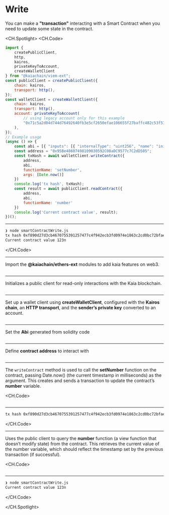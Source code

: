 # Write


<Editor
  module='/src/pages/viem-ext/smart-contract/smartContractWrite.tsx'
  route={RoutePath.ViemExt_SmartContract_Write}
/>

You can make a **"transaction"** interacting with a Smart Contract when you need to update some state in the contract.

<CH.Spotlight>
<CH.Code>

```js smartContractWrite.js
import {
    createPublicClient,
    http,
    kairos,
    privateKeyToAccount,
    createWalletClient
} from "@kaiachain/viem-ext";
const publicClient = createPublicClient({
    chain: kairos,
    transport: http(),
});
const walletClient = createWalletClient({
    chain: kairos,
    transport: http(),
    account: privateKeyToAccount(
        // using legacy account only for this example
        "0x71c5a2d04d744d76492640fb3e5cf2650efae106655f27baffc482c53f57dca2"
    ),
});
// Example usage
(async () => {
    const abi = [{ "inputs": [{ "internalType": "uint256", "name": "initNumber", "type": "uint256" }], "stateMutability": "nonpayable", "type": "constructor" }, { "anonymous": false, "inputs": [{ "indexed": false, "internalType": "uint256", "name": "number", "type": "uint256" }], "name": "SetNumber", "type": "event" }, { "inputs": [], "name": "increment", "outputs": [], "stateMutability": "nonpayable", "type": "function" }, { "inputs": [], "name": "number", "outputs": [{ "internalType": "uint256", "name": "", "type": "uint256" }], "stateMutability": "view", "type": "function" }, { "inputs": [{ "internalType": "uint256", "name": "newNumber", "type": "uint256" }], "name": "setNumber", "outputs": [], "stateMutability": "nonpayable", "type": "function" }];
    const address = "0x95Be48607498109030592C08aDC9577c7C2dD505";
    const txHash = await walletClient.writeContract({
        address,
        abi,
        functionName: 'setNumber',
        args: [Date.now()]
    })
    console.log('tx hash', txHash);
    const result = await publicClient.readContract({
        address,
        abi,
        functionName: 'number'
    })
    console.log('Current contract value', result);
})();

```

---

```zsh output
❯ node smartContractWrite.js
tx hash 0xf890d27d3cb4670755391257477c4f942ecb3fd0974e1863c2cd0bc72bfae0d4
Current contract value 123n
```

</CH.Code>

---

Import the **@kaiachain/ethers-ext** modules to add kaia features on web3.

```js smartContractWrite.js focus=1:7

```

---

Initializes a public client for read-only interactions with the Kaia blockchain.

```js smartContractWrite.js focus=8:11

```

---

Set up a wallet client using **createWalletClient**, configured with the **Kairos chain**, an **HTTP transport**, and the **sender’s private key** converted to an account.

```js smartContractWrite.js focus=12:19

```

---

Set the **Abi** generated from solidity code

```js smartContractWrite.js focus=22

```

---

Define **contract address** to interact with

```js smartContractWrite.js focus=23

```

---

The `writeContract` method is used to call the **setNumber** function on the contract, passing Date.now() (the current timestamp in milliseconds) as the argument. This creates and sends a transaction to update the contract’s **number** variable.

<CH.Code>
```js smartContractWrite.js focus=24:30

```
---
```zsh output
tx hash 0xf890d27d3cb4670755391257477c4f942ecb3fd0974e1863c2cd0bc72bfae0d4
````

</CH.Code>

---

Uses the public client to query the **number** function (a view function that doesn’t modify state) from the contract. This retrieves the current value of the number variable, which should reflect the timestamp set by the previous transaction (if successful).

<CH.Code>
```js smartContractWrite.js focus=31:36

````
---
```zsh output
❯ node smartContractWrite.js
Current contract value 123n
````

</CH.Code>

</CH.Spotlight>
